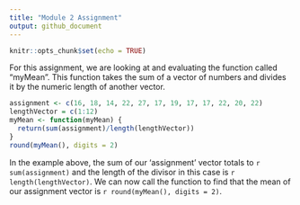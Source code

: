 ---
title: "Module 2 Assignment"
output: github_document
---

```{r setup, include=FALSE}
knitr::opts_chunk$set(echo = TRUE)
```

For this assignment, we are looking at and evaluating the function called "myMean". This function takes the sum of a vector of numbers and divides it by the numeric length of another vector.

```{r}
assignment <- c(16, 18, 14, 22, 27, 17, 19, 17, 17, 22, 20, 22)
lengthVector = c(1:12)
myMean <- function(myMean) {
  return(sum(assignment)/length(lengthVector))
}
round(myMean(), digits = 2)
```

In the example above, the sum of our 'assignment' vector totals to `r sum(assignment)` and the length of the divisor in this case is `r length(lengthVector)`. We can now call the function to find that the mean of our assignment vector is `r round(myMean(), digits = 2)`.

